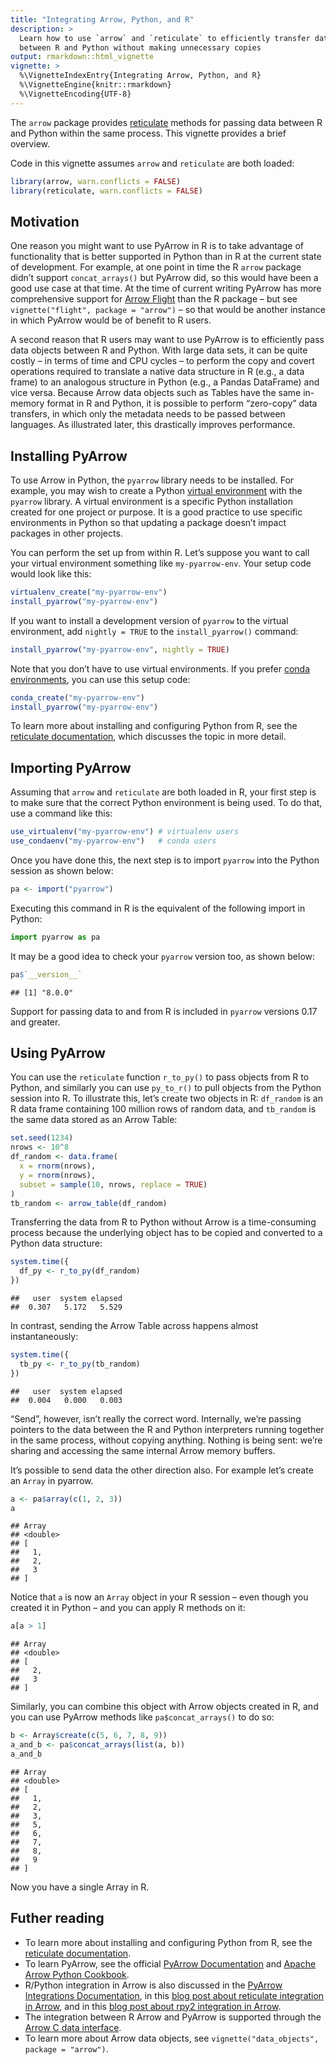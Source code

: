 ```yaml
---
title: "Integrating Arrow, Python, and R"
description: > 
  Learn how to use `arrow` and `reticulate` to efficiently transfer data 
  between R and Python without making unnecessary copies
output: rmarkdown::html_vignette
vignette: >
  %\VignetteIndexEntry{Integrating Arrow, Python, and R}
  %\VignetteEngine{knitr::rmarkdown}
  %\VignetteEncoding{UTF-8}
---
```


The `arrow` package provides [reticulate](https://rstudio.github.io/reticulate/) methods for passing data between R and Python within the same process. This vignette provides a brief overview.

Code in this vignette assumes `arrow` and `reticulate` are both loaded:

```r
library(arrow, warn.conflicts = FALSE)
library(reticulate, warn.conflicts = FALSE)
```

## Motivation

One reason you might want to use PyArrow in R is to take advantage of functionality that is better supported in Python than in R at the current state of development. For example, at one point in time the R `arrow` package didn't support `concat_arrays()` but PyArrow did, so this would have been a good use case at that time. At the time of current writing PyArrow has more comprehensive support for [Arrow Flight](https://arrow.apache.org/docs/format/Flight.html) than the R package -- but see `vignette("flight", package = "arrow")` -- so that would be another instance in which PyArrow would be of benefit to R users.

A second reason that R users may want to use PyArrow is to efficiently pass data objects between R and Python. With large data sets, it can be quite costly -- in terms of time and CPU cycles -- to perform the copy and covert operations required to translate a native data structure in R (e.g., a data frame) to an analogous structure in Python (e.g., a Pandas DataFrame) and vice versa. Because Arrow data objects such as Tables have the same in-memory format in R and Python, it is possible to perform "zero-copy" data transfers, in which only the metadata needs to be passed between languages. As illustrated later, this drastically improves performance. 

## Installing PyArrow

To use Arrow in Python, the `pyarrow` library needs to be installed. For example, you may wish to create a Python [virtual environment](https://docs.python.org/3/library/venv.html) with the `pyarrow` library. A virtual environment is a specific Python installation created for one project or purpose. It is a good practice to use specific environments in Python so that updating a package doesn't impact packages in other projects.

You can perform the set up from within R. Let's suppose you want to call your virtual environment something like `my-pyarrow-env`. Your setup code would look like this: 

```r
virtualenv_create("my-pyarrow-env")
install_pyarrow("my-pyarrow-env")
```

If you want to install a development version of `pyarrow` to the virtual environment, add `nightly = TRUE` to the `install_pyarrow()` command:

```r
install_pyarrow("my-pyarrow-env", nightly = TRUE)
```

Note that you don't have to use virtual environments. If you prefer [conda environments](https://docs.conda.io/projects/conda/en/latest/user-guide/concepts/environments.html), you can use this setup code:

```r
conda_create("my-pyarrow-env")
install_pyarrow("my-pyarrow-env")
```

To learn more about installing and configuring Python from R,
see the [reticulate documentation](https://rstudio.github.io/reticulate/articles/python_packages.html), which discusses the topic in more detail.

## Importing PyArrow

Assuming that `arrow` and `reticulate` are both loaded in R, your first step is to make sure that the correct Python environment is being used. To do that, use a command like this:

```r
use_virtualenv("my-pyarrow-env") # virtualenv users
use_condaenv("my-pyarrow-env")   # conda users
```

Once you have done this, the next step is to import `pyarrow` into the Python session as shown below:

```r
pa <- import("pyarrow")
```

Executing this command in R is the equivalent of the following import in Python:

```python
import pyarrow as pa
```

It may be a good idea to check your `pyarrow` version too, as shown below:

```r
pa$`__version__`
```

```
## [1] "8.0.0"
```

Support for passing data to and from R is included in `pyarrow` versions 0.17 and greater.

## Using PyArrow

You can use the `reticulate` function `r_to_py()` to pass objects from R to Python, and similarly you can use `py_to_r()` to pull objects from the Python session into R. To illustrate this, let's create two objects in R: `df_random` is an R data frame containing 100 million rows of random data, and `tb_random` is the same data stored as an Arrow Table: 

```r
set.seed(1234)
nrows <- 10^8
df_random <- data.frame(
  x = rnorm(nrows), 
  y = rnorm(nrows),
  subset = sample(10, nrows, replace = TRUE)
)
tb_random <- arrow_table(df_random)
```

Transferring the data from R to Python without Arrow is a time-consuming process because the underlying object has to be copied and converted to a Python data structure:

```r
system.time({
  df_py <- r_to_py(df_random)
})
```

```
##   user  system elapsed 
##  0.307   5.172   5.529 
```

In contrast, sending the Arrow Table across happens almost instantaneously:

```r
system.time({
  tb_py <- r_to_py(tb_random)
})
```

```
##   user  system elapsed 
##  0.004   0.000   0.003 
```

"Send", however, isn't really the correct word. Internally, we're passing pointers to the data between the R and Python interpreters running together in the same process, without copying anything. Nothing is being sent: we're sharing and accessing the same internal Arrow memory buffers.

It's possible to send data the other direction also. For example let's create  an `Array` in pyarrow.

```r
a <- pa$array(c(1, 2, 3))
a
```

```
## Array
## <double>
## [
##   1,
##   2,
##   3
## ]
```

Notice that `a` is now an `Array` object in your R session -- even though you created it in Python -- and you can apply R methods on it:

```r
a[a > 1]
```

```
## Array
## <double>
## [
##   2,
##   3
## ]
```

Similarly, you can combine this object with Arrow objects created in R, and you can use PyArrow methods like `pa$concat_arrays()` to do so:

```r
b <- Array$create(c(5, 6, 7, 8, 9))
a_and_b <- pa$concat_arrays(list(a, b))
a_and_b
```

```
## Array
## <double>
## [
##   1,
##   2,
##   3,
##   5,
##   6,
##   7,
##   8,
##   9
## ]
```

Now you have a single Array in R.

## Futher reading

- To learn more about installing and configuring Python from R,
see the [reticulate documentation](https://rstudio.github.io/reticulate/articles/python_packages.html).
- To learn PyArrow, see the official [PyArrow Documentation](https://arrow.apache.org/docs/python/) and [Apache Arrow Python Cookbook](https://arrow.apache.org/cookbook/py/).
- R/Python integration in Arrow is also discussed in the [PyArrow Integrations Documentation](https://arrow.apache.org/docs/python/integration/python_r.html), in this [blog post about reticulate integration in Arrow](https://voltrondata.com/blog/passing-arrow-data-between-r-and-python-with-reticulate/), and in this [blog post about rpy2 integration in Arrow](https://voltrondata.com/blog/data-transfer-between-python-and-r-with-rpy2-and-apache-arrow/).
- The integration between R Arrow and PyArrow is supported through the [Arrow C data interface](https://arrow.apache.org/docs/format/CDataInterface.html#c-data-interface).
- To learn more about Arrow data objects, see `vignette("data_objects", package = "arrow")`.

